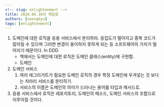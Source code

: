 ```yaml
---
<!-- slug: enlightenment -->
title: 2024.04.16의 깨달음
authors: [seongkyu]
tags: [enlightenment]
---
```


1.  도메인에 대한 로직을 응용 서비스에서 분리하라. 응집도가 떨어지고 중복 코드가 많아질 수 있으며 그러면 변경이 용이하지 못하게 되는 등 소프트웨어의 가치가 떨어지기 때문이다. In DDD.
	- 책에서는 도메인에 대한 로직은 도메인 클래스(entity)에 구현함.
	- 도메인
2. 도메인 서비스
	1. 여러 애그리거트가 필요한 도메인 로직의 경우 특정 도메인에 우겨넣는 것 보다는 차라리 서비스를 분리하기.
	2. 서비스의 이름은 도메인의 의미가 드러나는 용어를 타입과 메서드로.
3. 응용 서비스에서 로직은 레포지토리, 도메인의 메소드, 도메인 서비스의 조합으로 이루어질 것이다.